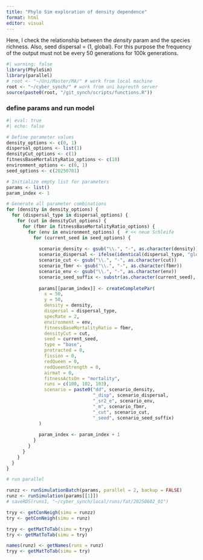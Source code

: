 ```yaml
---
title: "Phylo Sim exploration of density dependence"
format: html
editor: visual
---
```


Here, I check the relationship between the *density* param and the species richness. Also, seed dispersal = (1, global). For this purpose the frequency of the output must not be every 50 generations for 100k generations.

```r
#| warning: false
library(PhyloSim)
library(parallel)
# root <- "~/Uni/Master/MA/" # work from local machine
root <- "~/cyber_synch/" # work from uni bayreuth server
source(paste0(root, "/git_synch/scripts/functions.R"))
```

### define params and run model

```r
#| eval: true
#| echo: false

# Define parameter values
density_options <- c(0, 1)
dispersal_options <- list(1)
densityCut_options <- c(1)
fitnessBaseMortalityRatio_options <- c(10)
environment_options <- c(0, 1)
seed_options <- c(20250701)

# Initialize empty list for parameters
params <- list()
param_index <- 1

# Generate all parameter combinations
for (density in density_options) {
  for (dispersal_type in dispersal_options) {
    for (cut in densityCut_options) {
      for (fbmr in fitnessBaseMortalityRatio_options) {
        for (env in environment_options) {  # << neue Schleife
          for (current_seed in seed_options) {
            
            scenario_density <- gsub("\\.", "-", as.character(density))
            scenario_dispersal <- ifelse(identical(dispersal_type, "global"), "G", dispersal_type)
            scenario_cut <- gsub("\\.", "-", as.character(cut))
            scenario_fbmr <- gsub("\\.", "-", as.character(fbmr))
            scenario_env <- gsub("\\.", "-", as.character(env))
            scenario_seed_suffix <- substr(as.character(current_seed), nchar(as.character(current_seed)) - 1, nchar(as.character(current_seed)))
            
            params[[param_index]] <- createCompletePar(
              x = 50,
              y = 50,
              density = density,
              dispersal = dispersal_type,
              specRate = 2,
              environment = env,
              fitnessBaseMortalityRatio = fbmr,
              densityCut = cut,
              seed = current_seed,
              type = "base",
              protracted = 0,
              fission = 0,
              redQueen = 0,
              redQueenStrength = 0,
              airmat = 0,
              fitnessActsOn = "mortality",
              runs = c(100, 102, 103),
              scenario = paste0("dd", scenario_density,
                                "_disp", scenario_dispersal,
                                "_sr2_e", scenario_env,
                                "_m", scenario_fbmr,
                                "_cut", scenario_cut,
                                "_seed", scenario_seed_suffix)
            )
            
            param_index <- param_index + 1
          }
        }
      }
    }
  }
}

# run parallel
```

```r
runzz <- runSimulationBatch(params, parallel = 2, backup = FALSE)
runz <- runSimulation(params[[1]])
# saveRDS(runs1, "~/cyber_synch/local/runs/fat/20250602_01")
```

```r
tryy <- getConNeigh(simu = runzz)
try <- getConNeigh(simu = runz)

tryy <- getMatToTab(simu = tryy)
try <- getMatToTab(simu = try)
```

```r
names(runz) <- getNames(runs = runz)
tryy <- getMatToTab(simu = try)
```

